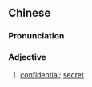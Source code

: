 ==Chinese==
{{zh-forms|s=机要}}

===Pronunciation===
{{zh-pron
|m=jīyào
|c=gei1 jiu3
|mn=ki-iàu
|cat=a
}}

===Adjective===
{{zh-adj}}

# {{lb|zh|attributive}} [[confidential]]; [[secret]]